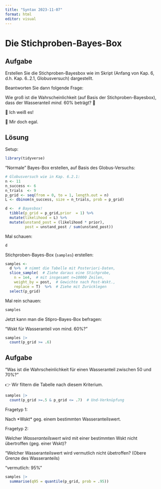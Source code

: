 ```yaml
---
title: "Syntax 2023-11-07"
format: html
editor: visual
---
```


# Die Stichproben-Bayes-Box

## Aufgabe

Erstellen Sie die Stichproben-Bayesbox wie im Skript (Anfang von Kap. 6, d.h. Kap. 6..2.1, Globusversuch) dargestellt.

Beantworten Sie dann folgende Frage:

Wie groß ist die Wahrscheinlichkeit (auf Basis der Stichproben-Bayesbox), dass der Wasseranteil *mind.* 60% beträgt? 🤔

🤖 Ich weiß es!

💆 Mir doch egal.

## Lösung

Setup:

```r
library(tidyverse)
```

"Normale" Bayes-Box erstellen, auf Basis des Globus-Versuchs:

```r
# Globusversuch wie in Kap. 6.2.1:
n <- 11
n_success <- 6          
n_trials  <- 9
p_grid <- seq(from = 0, to = 1, length.out = n)
L <- dbinom(n_success, size = n_trials, prob = p_grid)

d <-  # Bayesbox!
  tibble(p_grid = p_grid,prior  = 1) %>% 
  mutate(likelihood = L) %>% 
  mutate(unstand_post = (likelihood * prior),
         post = unstand_post / sum(unstand_post))
```

Mal schauen:

```r
d
```

Stichproben-Bayes-Box (`samples`) erstellen:

```r
samples <-
  d %>%  # nimmt die Tabelle mit Posteriori-Daten,
  slice_sample(  # Ziehe daraus eine Stichprobe,
    n = 1e4,  # mit insgesamt n=10000 Zeilen,
    weight_by = post,  # Gewichte nach Post-Wskt.,
    replace = T)  %>%  # Ziehe mit Zurücklegen
  select(p_grid)
```

Mal rein schauen:

```r
samples
```

Jetzt kann man die Stipro-Bayes-Box befragen:

"Wskt für Wasseranteil von mind. 60%?"

```r
samples |> 
  count(p_grid >= .6)
```

## Aufgabe

"Was ist die Wahrscheinlichkeit für einen Wasseranteil zwischen 50 und 70%?"

👉 Wir filtern die Tabelle nach diesem Kriterium.

```r
samples |> 
  count(p_grid >=.5 & p_grid <= .7)  # Und-Verknüpfung
```

Fragetyp 1:

Nach \*Wskt\* geg. einem bestimmten Wasseranteilswert.

Fragetyp 2:

Welcher *Wasseranteilswert* wird mit einer bestimmten Wskt nicht übertroffen (geg. einer Wskt)?

"Welcher Wasseranteilswert wird vermutlich nicht übetroffen? (Obere Grenze des Wasseranteils)

"vermutlich: 95%"

```r
samples |> 
  summarise(q95 = quantile(p_grid, prob = .95))
```
